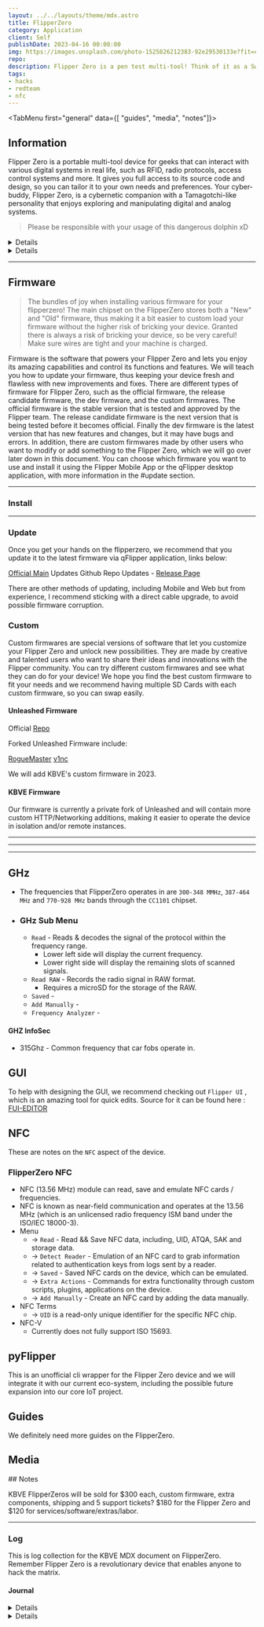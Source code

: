 ```yaml
---
layout: ../../layouts/theme/mdx.astro
title: FlipperZero
category: Application
client: Self
publishDate: 2023-04-16 00:00:00
img: https://images.unsplash.com/photo-1525826212383-92e29530133e?fit=crop&w=1400&h=700&q=75
repo:
description: Flipper Zero is a pen test multi-tool! Think of it as a Swiss Army knife for wireless hacking.
tags:
- hacks
- redteam
- nfc
---
```




<TabMenu first="general" data={[ "guides", "media", "notes"]}>
<TabData tail="block" data="general">

## Information

Flipper Zero is a portable multi-tool device for geeks that can interact with various digital systems in real life, such as RFID, radio protocols, access control systems and more.
It gives you full access to its source code and design, so you can tailor it to your own needs and preferences.
Your cyber-buddy, Flipper Zero, is a cybernetic companion with a Tamagotchi-like personality that enjoys exploring and manipulating digital and analog systems.

> Please be responsible with your usage of this dangerous dolphin xD

<Details data="Metaphor for FlipperZero">

### FlipperZero Metaphors

Flipper Zero is a magic wand for digital mischief.

</Details>

<Details data="ELI5 for FlipperZero">

### Explaining Flipprzero to a 5 year old!

Flipper Zero is a small toy that looks like a dolphin. 
It can talk to other toys and machines using invisible waves. 
It can also copy what they say and pretend to be them. 
You can use Flipper Zero to play games and learn new things. 
You can also make it do what you want by changing its code. 
Flipper Zero is very smart and friendly, but you have to be careful not to use it for bad things.

</Details>

* * *

## Firmware

> The bundles of joy when installing various firmware for your flipperzero!
> The main chipset on the FlipperZero stores both a "New" and "Old" firmware, thus making it a bit easier to custom load your firmware without the higher risk of bricking your device. Granted there is always a risk of bricking your device, so be very careful! Make sure wires are tight and your machine is charged.

Firmware is the software that powers your Flipper Zero and lets you enjoy its amazing capabilities and control its functions and features. 
We will teach you how to update your firmware, thus keeping your device fresh and flawless with new improvements and fixes.
There are different types of firmware for Flipper Zero, such as the official firmware, the release candidate firmware, the dev firmware, and the custom firmwares. 
The official firmware is the stable version that is tested and approved by the Flipper team. 
The release candidate firmware is the next version that is being tested before it becomes official. 
Finally the dev firmware is the latest version that has new features and changes, but it may have bugs and errors. 
In addition, there are custom firmwares made by other users who want to modify or add something to the Flipper Zero, which we will go over later down in this document.
You can choose which firmware you want to use and install it using the Flipper Mobile App or the qFlipper desktop application, with more information in the #update section.

* * * 

### Install

* * *

### Update

Once you get your hands on the flipperzero, we recommend that you update it to the latest firmware via qFlipper application, links below:

[Official Main](https://flipperzero.one/update) Updates
Github Repo Updates - [Release Page](https://github.com/flipperdevices/qFlipper/releases)

There are other methods of updating, including Mobile and Web but from experience, I recommend sticking with a direct cable upgrade, to avoid possible firmware corruption.

### Custom

Custom firmwares are special versions of software that let you customize your Flipper Zero and unlock new possibilities. 
They are made by creative and talented users who want to share their ideas and innovations with the Flipper community. 
You can try different custom firmwares and see what they can do for your device!
We hope you find the best custom firmware to fit your needs and we recommend having multiple SD Cards with each custom firmware, so you can swap easily.

#### Unleashed Firmware

Official [Repo](https://github.com/DarkFlippers/unleashed-firmware)

Forked Unleashed Firmware include:

[RogueMaster](https://github.com/RogueMaster/flipperzero-firmware-wPlugins)
[v1nc](https://github.com/v1nc/flipperzero-firmware)

We will add KBVE's custom firmware in 2023.

#### KBVE Firmware

Our firmware is currently a private fork of Unleashed and will contain more custom HTTP/Networking additions, making it easier to operate the device in isolation and/or remote instances.

* * *
* * *
* * *

## GHz

- The frequencies that FlipperZero operates in are `300-348 MMHz`, `387-464 MHz` and `770-928 MHz` bands through the `CC1101` chipset. 

- ### GHz Sub Menu

  - `Read` - Reads & decodes the signal of the protocol within the frequency range.
    - Lower left side will display the current frequency.
    - Lower right side will display the remaining slots of scanned signals.
  - `Read RAW` - Records the radio signal in RAW format.
    - Requires a microSD for the storage of the RAW.
  - `Saved` -
  - `Add Manually` -
  - `Frequency Analyzer` -

#### GHZ InfoSec

- 315Ghz - Common frequency that car fobs operate in.

## GUI

To help with designing the GUI, we recommend checking out `Flipper UI` , which is an amazing tool for quick edits.
Source for it can be found here : [FUI-EDITOR](https://github.com/sbrin/ilin.pt/tree/main/_stuff/fui-editor)

## NFC

These are notes on the `NFC` aspect of the device.

### FlipperZero NFC

- NFC (13.56 MHz) module can read, save and emulate NFC cards / frequencies.
- NFC is known as near-field communication and operates at the 13.56 MHz (which is  an unlicensed radio frequency ISM band under the ISO/IEC 18000-3).
- Menu
  - -> `Read` - Read && Save NFC data, including, UID, ATQA, SAK and storage data.
  - -> `Detect Reader` - Emulation of an NFC card to grab information related to authentication keys from logs sent by a reader.
  - -> `Saved` - Saved NFC cards on the device, which can be emulated.
  - -> `Extra Actions` - Commands for extra functionality through custom scripts, plugins, applications on the device.
  - -> `Add Manually` - Create an NFC card by adding the data manually.
- NFC Terms
  - -> `UID` is a read-only unique identifier for the specific NFC chip.
- NFC-V
  - Currently does not fully support ISO 15693.

## pyFlipper

This is an unofficial cli wrapper for the Flipper Zero device and we will integrate it with our current eco-system, including the possible future expansion into our core IoT project.

</TabData>

<TabData data="guides">

## Guides

We definitely need more guides on the FlipperZero.

</TabData>

<TabData data="media">

## Media

</TabData>

<TabData data="notes">
## Notes

KBVE FlipperZeros will be sold for $300 each, custom firmware, extra components, shipping and 5 support tickets? 
$180 for the Flipper Zero and $120 for services/software/extras/labor.

* * *

### Log

This is log collection for the KBVE MDX document on FlipperZero.
Remember Flipper Zero is a revolutionary device that enables anyone to hack the matrix.

#### Journal

<Details data="2023-04-16">Adding tabs to the FlipperZero MDX.</Details>
<Details data="2023-04-10">We need to add some more information for 3rd party flipper firmware.</Details>

</TabData>
</TabMenu>